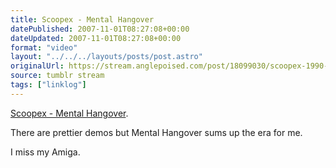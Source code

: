 ```yaml
---
title: Scoopex - Mental Hangover
datePublished: 2007-11-01T08:27:08+00:00
dateUpdated: 2007-11-01T08:27:08+00:00
format: "video"
layout: "../../../layouts/posts/post.astro"
originalUrl: https://stream.anglepoised.com/post/18099030/scoopex-1990-mental-hangover-amiga-demo
source: tumblr stream
tags: ["linklog"]
---
```



<YouTube id="https://www.youtube.com/watch?v=zR9a4vTuuoo" />

[Scoopex - Mental Hangover][1].

There are prettier demos but Mental Hangover sums up the era for me.

I miss my Amiga.

[1]: https://www.youtube.com/watch?v=zR9a4vTuuoo
